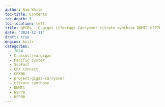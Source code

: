 ```yaml
---
author: Sam White
toc-title: Contents
toc-depth: 5
toc-location: left
title: qPCRs - C.gigas Lifestage Carryover citrate synthase DNMT1 HSP70 and HSP90
date: '2024-12-11'
draft: true
engine: knitr
categories: 
  - 2024
  - Crassostrea gigas
  - Pacific oyster
  - SsoFast
  - CFX Connect
  - CFX96
  - project-gigas-carryover
  - citrate synthase
  - DNMT1
  - HSP70
  - HSP90
---
```

